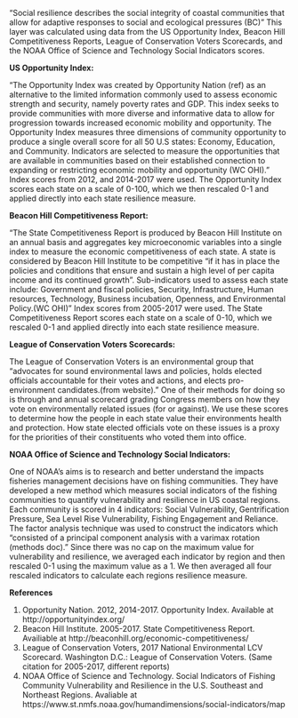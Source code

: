 
“Social resilience describes the social integrity of coastal communities that allow for adaptive responses to social and ecological pressures (BC)” This layer was calculated using data from the US Opportunity Index, Beacon Hill Competitiveness Reports, League of Conservation Voters Scorecards, and the NOAA Office of Science and Technology Social Indicators scores.

**US Opportunity Index:**

“The Opportunity Index was created by Opportunity Nation (ref) as an alternative to the limited information commonly used to assess economic strength and security, namely poverty rates and GDP.  This index seeks to provide communities with more diverse and informative data to allow for progression towards increased economic mobility and opportunity. The Opportunity Index measures three dimensions of community opportunity to produce a single overall score for all 50 U.S states: Economy, Education, and Community. Indicators are selected to measure the opportunities that are available in communities based on their established connection to expanding or restricting economic mobility and opportunity (WC OHI).”  Index scores from 2012, and 2014-2017 were used. The Opportunity Index scores each state on a scale of 0-100, which we then rescaled 0-1 and applied directly into each state resilience measure.

**Beacon Hill Competitiveness Report:**

“The State Competitiveness Report is produced by Beacon Hill Institute on an annual basis and aggregates key microeconomic variables into a single index to measure the economic competitiveness of each state.  A state is considered by Beacon Hill Institute to be competitive “if it has in place the policies and conditions that ensure and sustain a high level of per capita income and its continued growth”. Sub-indicators used to assess each state include: Government and fiscal policies, Security, Infrastructure, Human resources, Technology, Business incubation, Openness, and Environmental Policy.(WC OHI)”  Index scores from 2005-2017 were used. The State Competitiveness Report scores each state on a scale of 0-10, which we rescaled 0-1 and applied directly into each state resilience measure.

**League of Conservation Voters Scorecards:**

The League of Conservation Voters is an environmental group that "advocates for sound environmental laws and policies, holds elected officials accountable for their votes and actions, and elects pro-environment candidates.(from website).” One of their methods for doing so is through and annual scorecard grading Congress members on how they vote on environmentally related issues (for or against). We use these scores to determine how the people in each state value their environments health and protection. How state elected officials vote on these issues is a proxy for the priorities of their constituents who voted them into office.


**NOAA Office of Science and Technology Social Indicators:**

One of NOAA’s aims is to research and better understand the impacts fisheries management decisions have on fishing communities. They have developed a new method which measures social indicators of the fishing communities  to quantify vulnerability and resilience in US coastal regions.  Each community is scored in 4 indicators: Social Vulnerability, Gentrification Pressure, Sea Level Rise Vulnerability, Fishing Engagement and Reliance. The factor analysis technique was used to construct the indicators which “consisted of a principal component analysis with a varimax rotation (methods doc).” Since there was no cap on the maximum value for vulnerability and resilience, we averaged each indicator by region and then rescaled 0-1 using the maximum value as a 1. We then averaged all four rescaled indicators to calculate each regions resilience measure.

**References**

1. Opportunity Nation. 2012, 2014-2017. Opportunity Index. Available at http://opportunityindex.org/
2. Beacon Hill Institute. 2005-2017. State Competitiveness Report. Availiable at http://beaconhill.org/economic-competitiveness/
3.  League of Conservation Voters, 2017 National Environmental LCV Scorecard. Washington D.C.: League of Conservation Voters. (Same citation for 2005-2017, different reports)
4. NOAA Office of Science and Technology. Social Indicators of Fishing Community Vulnerability and Resilience in the U.S. Southeast and Northeast Regions. Avaliable at https://www.st.nmfs.noaa.gov/humandimensions/social-indicators/map












